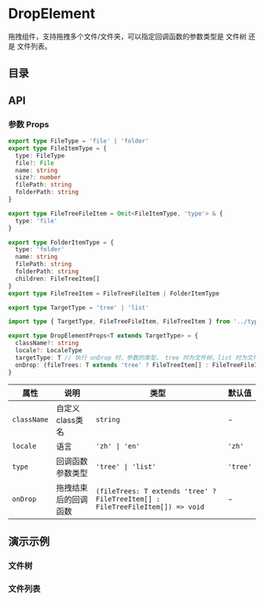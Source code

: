 
# DropElement

拖拽组件，支持拖拽多个文件/文件夹，可以指定回调函数的参数类型是 文件树 还是 文件列表。

## 目录

## API

### 参数 Props

``` ts
export type FileType = 'file' | 'folder'
export type FileItemType = {
  type: FileType
  file?: File
  name: string
  size?: number
  filePath: string
  folderPath: string
}

export type FileTreeFileItem = Omit<FileItemType, 'type'> & {
  type: 'file'
}

export type FolderItemType = {
  type: 'folder'
  name: string
  filePath: string
  folderPath: string
  children: FileTreeItem[]
}
export type FileTreeItem = FileTreeFileItem | FolderItemType

export type TargetType = 'tree' | 'list'
```

``` ts
import type { TargetType, FileTreeFileItem, FileTreeItem } from '../types/files'

export type DropElementProps<T extends TargetType> = {
  className?: string
  locale?: LocaleType
  targetType: T // 执行 onDrop 时，参数的类型， tree 时为文件树，list 时为文件列表
  onDrop: (fileTrees: T extends 'tree' ? FileTreeItem[] : FileTreeFileItem[]) => void
}
```

| 属性 | 说明 | 类型 | 默认值 |
| --- | --- | --- | --- |
| `className` | 自定义class类名 | `string` | - |
| `locale` | 语言 | `'zh' \| 'en'` | `'zh'` |
| `type` | 回调函数参数类型 | `'tree' \| 'list'` | `'tree'` |
| `onDrop` | 拖拽结束后的回调函数 | `(fileTrees: T extends 'tree' ? FileTreeItem[] : FileTreeFileItem[]) => void` | - |

## 演示示例

### 文件树

<Playground code={FileTreeRaw} title='文件树' description='拖拽文件/文件夹到此处，使用文件树查看文件结构。'>
  <FileTree />
</Playground>

### 文件列表

<Playground code={FileListRaw} title='文件列表' description='拖拽文件/文件夹到此处，使用文件列表直接上传。'>
  <FileList />
</Playground>

